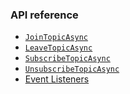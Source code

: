 <PlatformWrapper platform="unity">

### API reference

- [`JoinTopicAsync`](../reference/api#topicjoinpropsag_platform)
- [`LeaveTopicAsync`](../reference/api#topicleavepropsag_platform)
- [`SubscribeTopicAsync`](../reference/api#topicsubscribepropsag_platform)
- [`UnsubscribeTopicAsync`](../reference/api#topicunsubscribepropsag_platform)
- [Event Listeners](../reference/api#event-listeners)

</PlatformWrapper>